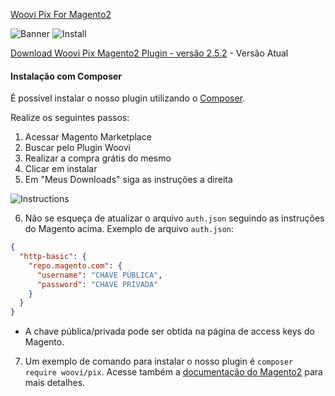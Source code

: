 [Woovi Pix For Magento2](https://commercemarketplace.adobe.com/woovi-pix.html)

![Banner](../__assets__/magento2-banner.png)
![Install](../__assets__/magento2-marketplace-search.png)

[Download Woovi Pix Magento2 Plugin - versão 2.5.2](pathname:///magento2/woovi_pix.2.5.2.zip) - Versão Atual

#### Instalação com Composer

É possível instalar o nosso plugin utilizando o [Composer](https://getcomposer.org).

Realize os seguintes passos:

1. Acessar Magento Marketplace
2. Buscar pelo Plugin Woovi
3. Realizar a compra grátis do mesmo
4. Clicar em instalar
5. Em "Meus Downloads" siga as instruções a direita

![Instructions](../__assets__/composer-instructions.png)

6. Não se esqueça de atualizar o arquivo `auth.json` seguindo as instruções do Magento acima. Exemplo de arquivo `auth.json`:

```json
{
  "http-basic": {
    "repo.magento.com": {
      "username": "CHAVE PÚBLICA",
      "password": "CHAVE PRIVADA"
    }
  }
}
```

- A chave pública/privada pode ser obtida na página de access keys do Magento.

7. Um exemplo de comando para instalar o nosso plugin é `composer require woovi/pix`. Acesse também a [documentação do Magento2](https://experienceleague.adobe.com/docs/commerce-operations/installation-guide/tutorials/extensions.html) para mais detalhes.
